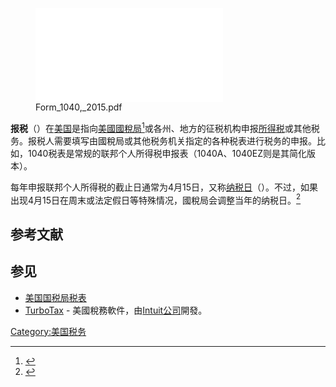 [[File:Form_1040,_2015.pdf|thumb]]

'''报税'''（{{lang-en|tax return}}）在[[美国|美国]]是指向[[美國國稅局|美國國稅局]]<ref>{{Cite web |title=關於國稅局 (IRS) |url=https://www.irs.gov/zh-hant/about-irs |publisher=[[美國國稅局|美國國稅局]] |date=2022-02-24 |accessdate=2022-02-24 |archivedate=2022-03-16 |archiveurl=https://archive.today/20220316023112/https://www.irs.gov/zh-hant/about-irs }}</ref>或各州、地方的征税机构申报[[所得税|所得税]]或其他税务。报税人需要填写由國稅局或其他税务机关指定的各种税表进行税务的申报。比如，1040税表是常规的联邦个人所得税申报表（1040A、1040EZ则是其简化版本）。

每年申报联邦个人所得税的截止日通常为4月15日，又称[[纳税日|纳税日]]（{{lang|en|Tax Day}}）。不过，如果出现4月15日在周末或法定假日等特殊情况，國稅局会调整当年的纳税日。<ref>{{cite web |title = Tax Topics - Topic 301 - When, Where, and How to File |url = http://www.irs.gov/taxtopics/tc301.html |publisher = IRS |accessdate = 24 December 2011 |archive-date = 2017-07-03 |archive-url = https://web.archive.org/web/20170703125532/https://www.irs.gov/taxtopics/tc301.html |dead-url = no }}</ref>

== 参考文献 ==
{{Reflist}}

== 参见 ==
{{Portal box|美国|经济}}
* [[美国国税局税表|美国国税局税表]]
* [[TurboTax|TurboTax]] - 美國稅務軟件，由[[Intuit|Intuit公司]]開發。

[[Category:美国税务|Category:美国税务]]

{{美国小作品}}